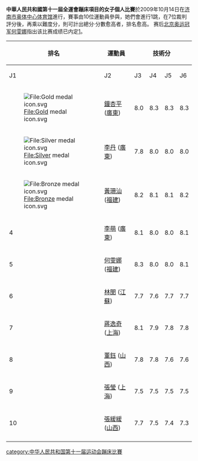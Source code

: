 '''中華人民共和國第十一屆全運會蹦床項目的女子個人比賽'''於2009年10月14日在[[济南市奥体中心体育馆|济南市奥体中心体育馆]]進行，賽事由10位運動員參與，她們會進行1跳，在7位裁判評分後，再乘以難度分，則可計出總分‧分數愈高者，排名愈高。
赛后[[北京奥运|北京奥运]][[冠军|冠军]][[何雯娜|何雯娜]]指出该比赛成绩已内定[https://web.archive.org/web/20091018070446/http://www.ycwb.com/news/2009-10/15/content_2291834.htm]。

{| class="wikitable sortable" style="text-align:center; font-size:95%"
! rowspan="2" | 排名
! rowspan="2" | 運動員 
! colspan="7" | 技術分
! rowspan="2" | 難度分
! rowspan="2" | 罰分
! rowspan="2" | 總成績
|-
! J1
! J2
! J3
! J4
! J5
! J6
! J7
|-
! [[File:Gold_medal_icon.svg|File:Gold medal icon.svg]]
| [[鐘杏平|鐘杏平]] ([[廣東|廣東]])
| 8.0
| 8.3
| 8.3
| 8.3
| 8.0
| 8.2
| 8.3
| 14.6
| -0.40
| 39.00
|-
! [[File:Silver_medal_icon.svg|File:Silver medal icon.svg]]
| [[李丹|李丹]] ([[廣東|廣東]])
| 7.8
| 8.0
| 8.0
| 8.0
| 8.0
| 8.0
| 8.1
| 14.6
| -0.20
| 38.40
|-
! [[File:Bronze_medal_icon.svg|File:Bronze medal icon.svg]]
| [[黃珊汕|黃珊汕]] ([[福建|福建]])
| 8.2
| 8.1
| 8.1
| 8.2
| 8.1
| 8.2
| 8.2
| 14.3
| -0.8
| 36.9
|-
! 4
| [[李萌|李萌]] ([[廣東|廣東]])
| 8.1
| 8.0
| 8.0
| 8.1
| 8.0
| 8.1
| 8.0
| 14.0
| -0.40
| 37.80
|-
! 5
| [[何雯娜|何雯娜]] ([[福建|福建]])
| 8.3
| 8.0
| 8.0
| 8.1
| 8.1
| 8.1
| 8.0
| 14.2
| -0.90
| 37.50
|-
! 6
| [[林閔|林閔]] ([[江蘇|江蘇]])
| 7.7
| 7.6
| 7.7
| 7.7
| 7.7
| 7.7
| 7.7
| 14.1
| -0.25
| 36.95
|-
! 7
| [[蔣逸奇|蔣逸奇]] ([[上海|上海]])
| 8.1
| 7.9
| 7.8
| 7.8
| 7.8
| 7.9
| 7.9
| 14.0
| -0.70
| 36.90
|-
! 8
| [[董鈺|董鈺]] ([[山西|山西]])
| 7.8
| 7.8
| 7.6
| 7.6
| 7.6
| 7.6
| 7.6
| 14.2
| -0.90
| 36.10
|- 
! 9
| [[張瑩|張瑩]] ([[上海|上海]])
| 7.5
| 7.5
| 7.5
| 7.5
| 7.6
| 7.6
| 7.7
| 12.5
| -0.65
| 34.45
|- 
! 10
| [[張緩緩|張緩緩]] ([[山西|山西]])
| 7.7
| 7.5
| 7.4
| 7.3
| 7.3
| 7.4
| 7.4
| 12.6
| -1.00
| 33.80
|- 
|}

[[category:中华人民共和国第十一届运动会蹦床比賽|category:中华人民共和国第十一届运动会蹦床比賽]]